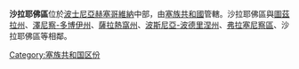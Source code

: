 {{Infomation of Subdivisions|
Map=Image:Sarajevo-Romanija Region.svg|
MapSize=250px|
Nation=波斯尼亞赫塞哥維納|
enNation=Bosnia and Herzegovina|
Lang=[[波斯尼亞語|波斯尼亞語]]|
oName={{lang|bs|}}|
Lang1=[[克羅埃西亞語|克羅埃西亞語]]|
oName1={{lang|hr|}}|
Lang2=[[塞爾維亞語|塞爾維亞語]]|
oName2={{lang|sr|}}|
Lv=8區|
Capital=Zvornik|
tArea=|
}}
'''沙拉耶佛區'''位於[[波士尼亞赫塞哥維納|波士尼亞赫塞哥維納]]中部，由[[塞族共和國|塞族共和國]]管轄。沙拉耶佛區與[[圖茲拉州|圖茲拉州]]、[[澤尼察-多博伊州|澤尼察-多博伊州]]、[[薩拉熱窩州|薩拉熱窩州]]、[[波斯尼亞-波德里涅州|波斯尼亞-波德里涅州]]、[[弗拉塞尼察區|弗拉塞尼察區]]、沙拉耶佛區等相鄰。

{{Subdivisions of Bosnia and Herzegovina}}
{{欧洲行政区划小作品}}

[[Category:塞族共和国区份|Category:塞族共和国区份]]